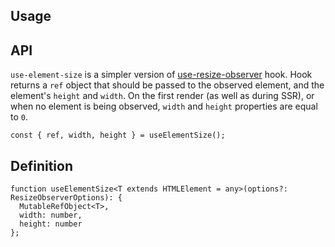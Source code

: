 

## Usage

<Demo data={HooksDemos.useElementSizeDemo} />

## API

`use-element-size` is a simpler version of [use-resize-observer](https://mantine.dev/hooks/use-resize-observer/) hook.
Hook returns a `ref` object that should be passed to the observed element, and the element's `height` and `width`.
On the first render (as well as during SSR), or when no element is being observed, `width` and `height` properties are equal to `0`.

```tsx
const { ref, width, height } = useElementSize();
```

## Definition

```tsx
function useElementSize<T extends HTMLElement = any>(options?: ResizeObserverOptions): {
  MutableRefObject<T>,
  width: number,
  height: number
};
```
